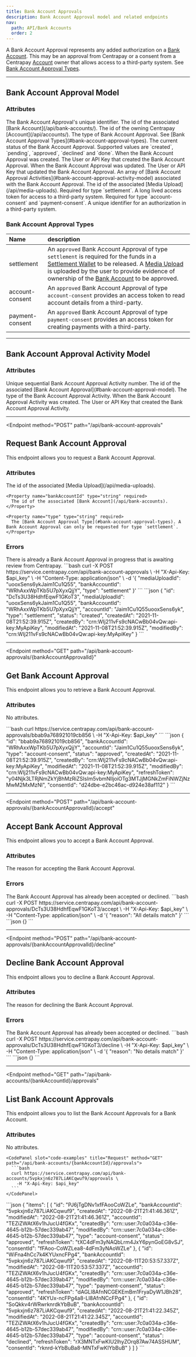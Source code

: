 ```yaml
---
title: Bank Account Approvals
description: Bank Account Approval model and related endpoints
nav:
  path: API/Bank Accounts
  order: 2
---
```


A Bank Account Approval represents any added authorization on a [Bank Account](/api/bank-accounts).
This may be an approval from Centrapay or a consent from a Centrapay [Account](/api/accounts) owner
that allows access to a third-party system. See [Bank Account Approval Types](#bank-account-approval-types).

---

## Bank Account Approval Model

### Attributes

<Properties>
  <Property name="id" type="string">
    The Bank Account Approval's unique identifier.
  </Property>

  <Property name="bankAccountId" type="string">
    The id of the associated [Bank Account](/api/bank-accounts/).
  </Property>

  <Property name="accountId" type="string">
    The id of the owning Centrapay [Account](/api/accounts/).
  </Property>

  <Property name="type" type="string">
    The type of Bank Account Approval. See [Bank Account Approval Types](#bank-account-approval-types).
  </Property>

  <Property name="status" type="string">
    The current status of the Bank Account Approval. Supported values are `created`, `pending`, `approved`, `declined` and `done`.
  </Property>

  <Property name="createdAt" type="timestamp">
    When the Bank Account Approval was created.
  </Property>

  <Property name="createdBy" type="crn">
    The User or API Key that created the Bank Account Approval.
  </Property>

  <Property name="modifiedAt" type="timestamp">
    When the Bank Account Approval was updated.
  </Property>

  <Property name="modifiedBy" type="crn">
    The User or API Key that updated the Bank Account Approval.
  </Property>

  <Property name="approvalActivities" type="array">
    An array of [Bank Account Approval Activities](#bank-account-approval-activity-model) associated with the Bank Account Approval.
  </Property>

  <Property name="mediaUploadId" type="string">
    The id of the associated [Media Upload](/api/media-uploads). Required for type `settlement`.
  </Property>

  <Property name="refreshToken" type="string">
    A long lived access token for access to a third-party system. Required for type `account-consent` and `payment-consent`.
  </Property>

  <Property name="consentId" type="string">
    A unique identifier for an authorization in a third-party system.
  </Property>
</Properties>

### Bank Account Approval Types

|      Name       |                                                                                                                                      description                                                                                                                                      |
| :-------------- | :------------------------------------------------------------------------------------------------------------------------------------------------------------------------------------------------------------------------------------------------------------------------------------ |
| settlement      | An `approved` Bank Account Approval of type `settlement` is required for the funds in a [Settlement Wallet](https://docs.centrapay.com/api/wallets#settlement-wallets) to be released. A [Media Upload](/api/media-uploads) is uploaded by the user to provide evidence of ownership of the [Bank Account](/api/bank-accounts) to be approved. |
| account-consent | An `approved` Bank Account Approval of type `account-consent` provides an access token to read account details from a third-party.                                                                                                                                                    |
| payment-consent | An `approved` Bank Account Approval of type `payment-consent` provides an access token for creating payments with a third-party.                                                                                                                                                      |

---

## Bank Account Approval Activity Model

### Attributes

<Properties>
  <Property name="activityNumber" type="number">
    Unique sequential Bank Account Approval Activity number.
  </Property>

  <Property name="approvalId" type="string">
    The id of the associated [Bank Account Approval](#bank-account-approval-model).
  </Property>

  <Property name="activityType" type="string">
    The type of the Bank Account Approval Activity.
  </Property>

  <Property name="createdAt" type="timestamp">
    When the Bank Account Approval Activity was created.
  </Property>

  <Property name="createdBy" type="crn">
    The User or API Key that created the Bank Account Approval Activity.
  </Property>
</Properties>

---

<Endpoint
  method="POST"
  path="/api/bank-account-approvals"
>
  ## Request Bank Account Approval <Badge type="experimental"/>

  This endpoint allows you to request a Bank Account Approval.

  ### Attributes
  <Properties>
    <Property name="mediaUploadId" type="string" required>
      The id of the associated [Media Upload](/api/media-uploads).
    </Property>

    <Property name="bankAccountId" type="string" required>
      The id of the associated [Bank Account](/api/bank-accounts).
    </Property>

    <Property name="type" type="string" required>
      The [Bank Account Approval Type](#bank-account-approval-types). A Bank Account Approval can only be requested for type `settlement`.
    </Property>
  </Properties>

  ### Errors
  <Properties>
    <Error code="403" message="APPROVAL_ALREADY_IN_PROGRESS">
      There is already a Bank Account Approval in progress that is awaiting review from Centrapay.
    </Error>
  </Properties>

  <CodePanel slot="code-examples" title="Request" method="POST" path="/api/bank-account-approvals">
    ```bash
    curl -X POST https://service.centrapay.com/api/bank-account-approvals \
      -H "X-Api-Key: $api_key" \
      -H "Content-Type: application/json" \
      -d '{
        "mediaUploadId": "uooxSens6ykJaim1Cu1Q55",
        "bankAccountId": "WRhAxxWpTKb5U7pXyxQjjY",
        "type": "settlement"
      }'
    ```
  </CodePanel>

  <CodePanel slot="code-examples" title="Response">
    ```json
    {
      "id": "DcTs3U38HdhfEqwF1GKoT3",
      "mediaUploadId": "uooxSens6ykJaim1Cu1Q55",
      "bankAccountId": "WRhAxxWpTKb5U7pXyxQjjY",
      "accountId": "Jaim1Cu1Q55uooxSens6yk",
      "type": "settlement",
      "status": "created",
      "createdAt": "2021-11-08T21:52:39.915Z",
      "createdBy": "crn:WIj211vFs9cNACwBb04vQw:api-key:MyApiKey",
      "modifiedAt": "2021-11-08T21:52:39.915Z",
      "modifiedBy": "crn:WIj211vFs9cNACwBb04vQw:api-key:MyApiKey"
    }
    ```
  </CodePanel>

</Endpoint>

---

<Endpoint
  method="GET"
  path="/api/bank-account-approvals/{bankAccountApprovalId}"
>
  ## Get Bank Account Approval <Badge type="experimental"/>

  This endpoint allows you to retrieve a Bank Account Approval.

  ### Attributes
  No attributes.

  <CodePanel slot="code-examples" title="Request" method="GET" path="/api/bank-account-approvals/{bankAccountApprovalId}">
    ```bash
    curl https://service.centrapay.com/api/bank-account-approvals/bbab9a768921019cb856 \
      -H "X-Api-Key: $api_key"
    ```
  </CodePanel>

  <CodePanel slot="code-examples" title="Response">
    ```json
    {
      "id": "bbab9a768921019cb856",
      "bankAccountId": "WRhAxxWpTKb5U7pXyxQjjY",
      "accountId": "Jaim1Cu1Q55uooxSens6yk",
      "type": "account-consent",
      "status": "approved",
      "createdAt": "2021-11-08T21:52:39.915Z",
      "createdBy": "crn:WIj211vFs9cNACwBb04vQw:api-key:MyApiKey",
      "modifiedAt": "2021-11-08T21:52:39.915Z",
      "modifiedBy": "crn:WIj211vFs9cNACwBb04vQw:api-key:MyApiKey",
      "refreshToken": "y04Njk3LTRjNmZkYjBhMzRiZSIsIm5vbmNlIjoiOTg3MTJjMGNkZmFiNWZjNzMwM2MxMzNl",
      "consentId": "d24dbe-e2bc46ac-d924e38af112"
    }
    ```
  </CodePanel>

</Endpoint>

---

<Endpoint
  method="POST"
  path="/api/bank-account-approvals/{bankAccountApprovalId}/accept"
>
  ## Accept Bank Account Approval <Badge type="experimental"/>

  This endpoint allows you to accept a Bank Account Approval.

  ### Attributes
  <Properties>
    <Property name="reason" type="string">
      The reason for accepting the Bank Account Approval.
    </Property>
  </Properties>

  ### Errors
  <Properties>
    <Error code="403" message="APPROVAL_ALREADY_REVIEWED">
      The Bank Account Approval has already been accepted or declined.
    </Error>
  </Properties>

  <CodePanel slot="code-examples" title="Request" method="POST" path="/api/bank-account-approvals/{bankAccountApprovalId}/accept">
    ```bash
    curl -X POST https://service.centrapay.com/api/bank-account-approvals/DcTs3U38HdhfEqwF1GKoT3/accept \
      -H "X-Api-Key: $api_key" \
      -H "Content-Type: application/json" \
      -d '{
        "reason": "All details match"
      }'
    ```
  </CodePanel>

  <CodePanel slot="code-examples" title="Response">
    ```json
    {}
    ```
  </CodePanel>

</Endpoint>

---

<Endpoint
  method="POST"
  path="/api/bank-account-approvals/{bankAccountApprovalId}/decline"
>
  ## Decline Bank Account Approval <Badge type="experimental"/>

  This endpoint allows you to decline a Bank Account Approval.

  ### Attributes
  <Properties>
    <Property name="reason" type="string" required>
      The reason for declining the Bank Account Approval.
    </Property>
  </Properties>

  ### Errors
  <Properties>
    <Error code="403" message="APPROVAL_ALREADY_REVIEWED">
      The Bank Account Approval has already been accepted or declined.
    </Error>
  </Properties>

  <CodePanel slot="code-examples" title="Request" method="POST" path="/api/bank-account-approvals/{bankAccountApprovalId}/decline">
    ```bash
    curl -X POST https://service.centrapay.com/api/bank-account-approvals/DcTs3U38HdhfEqwF1GKoT3/decline \
      -H "X-Api-Key: $api_key" \
      -H "Content-Type: application/json" \
      -d '{
        "reason": "No details match"
      }'
    ```
  </CodePanel>

  <CodePanel slot="code-examples" title="Response">
    ```json
    {}
    ```
  </CodePanel>

</Endpoint>

---

<Endpoint
  method="GET"
  path="/api/bank-accounts/{bankAccountId}/approvals"
>
  ## List Bank Account Approvals <Badge type="experimental"/>

  This endpoint allows you to list the Bank Account Approvals for a Bank Account.

  ### Attributes
  No attributes.


    <CodePanel slot="code-examples" title="Request" method="GET" path="/api/bank-accounts/{bankAccountId}/approvals">
      ```bash
      curl https://service.centrapay.com/api/bank-accounts/5vpkxjn6z787LiAKCqwuf9/approvals \
        -H "X-Api-Key: $api_key"
      ```
    </CodePanel>

  <CodePanel slot="code-examples" title="Response">
    ```json
    {
      "items": [
        {
          "id": "PJ6jTgDNv1xfFAooCoWZLe",
          "bankAccountId": "5vpkxjn6z787LiAKCqwuf9",
          "createdAt": "2022-08-21T21:41:46.361Z",
          "modifiedAt": "2022-08-21T21:41:46.361Z",
          "accountId": "TEZiZWAtX6v1hJucU4fGKx",
          "createdBy": "crn::user:7c0a034a-c36e-4645-b12b-57dec339ab47",
          "modifiedBy": "crn::user:7c0a034a-c36e-4645-b12b-57dec339ab47",
          "type": "account-consent",
          "status": "approved",
          "refreshToken": "tXC4dFm3yNAQbLrm4JxY6pynGoEG8vSJ",
          "consentId": "fFAoo-CoWZLea8-4dFm3yNAoWZLe"
        },
        {
          "id": "WiFna4hCc7k4KYUxncFPg4",
          "bankAccountId": "5vpkxjn6z787LiAKCqwuf9",
          "createdAt": "2022-08-11T20:53:57.337Z",
          "modifiedAt": "2022-08-11T20:53:57.337Z",
          "accountId": "TEZiZWAtX6v1hJucU4fGKx",
          "createdBy": "crn::user:7c0a034a-c36e-4645-b12b-57dec339ab47",
          "modifiedBy": "crn::user:7c0a034a-c36e-4645-b12b-57dec339ab47",
          "type": "payment-consent",
          "status": "approved",
          "refreshToken": "dAGLl8AfnNCGEKEmBm1FryaDyW1JBh28",
          "consentId": "4KYUx-ncFPg4a8-Ll8AfnNCcFPg4"
        },
        {
          "id": "SoQkkv4rWRwrknrdkYbBuB",
          "bankAccountId": "5vpkxjn6z787LiAKCqwuf9",
          "createdAt": "2022-08-21T21:41:22.345Z",
          "modifiedAt": "2022-08-21T21:41:22.345Z",
          "accountId": "TEZiZWAtX6v1hJucU4fGKx",
          "createdBy": "crn::user:7c0a034a-c36e-4645-b12b-57dec339ab47",
          "modifiedBy": "crn::user:7c0a034a-c36e-4645-b12b-57dec339ab47",
          "type": "account-consent",
          "status": "declined",
          "refreshToken": "rX3MNTxFwKIU2lhyZOrq87Aw74ASSHUM",
          "consentId": "rknrd-kYbBuBa8-MNTxFwKIYbBuB"
        }
      ]
    }
    ```
  </CodePanel>
</Endpoint>

